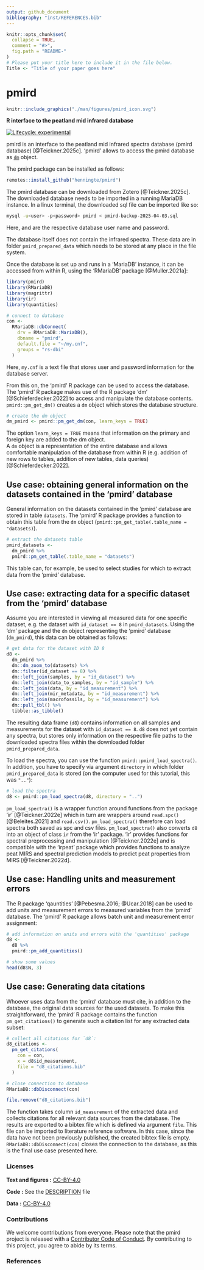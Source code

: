 ```yaml
---
output: github_document
bibliography: "inst/REFERENCES.bib"
---
```


<!-- README.md is generated from README.Rmd. Please edit that file -->

```r
knitr::opts_chunk$set(
  collapse = TRUE,
  comment = "#>",
  fig.path = "README-"
)
# Please put your title here to include it in the file below.
Title <- "Title of your paper goes here"
```

# pmird 
<!-- [ -->
```r
knitr::include_graphics("./man/figures/pmird_icon.svg")
```
<!--]{style="float:right"} -->
**R interface to the peatland mid infrared database**

<!-- badges: start -->
[![Lifecycle: experimental](https://img.shields.io/badge/lifecycle-experimental-orange.svg)](https://www.tidyverse.org/lifecycle/#experimental)
<!-- badges: end -->

<!-- [![Binder](https://mybinder.org/badge_logo.svg)](https://mybinder.org/v2/gh///master?urlpath=rstudio)  --> 

pmird is an interface to the peatland mid infrared spectra database (pmird database) [@Teickner.2025c]. 'pmird' allows to access the pmird database as [`dm`](https://dm.cynkra.com/reference/dm.html) object.

The pmird package can be installed as follows:

```r
remotes::install_github("henningte/pmird")
```

The pmird database can be downloaded from Zotero [@Teickner.2025c]. The downloaded database needs to be imported in a running MariaDB instance. In a linux terminal, the downloaded sql file can be imported like so:

```bash
mysql -u<user> -p<password> pmird < pmird-backup-2025-04-03.sql
```


Here, <user> and <password> are the respective database user name and password.

The database itself does not contain the infrared spectra. These data are in folder `pmird_prepared_data` which needs to be stored at any place in the file system. 

Once the database is set up and runs in a 'MariaDB' instance, it can be accessed from within R, using the 'RMariaDB' package [@Muller.2021a]:

```r
library(pmird)
library(RMariaDB)
library(magrittr)
library(ir)
library(quantities)

# connect to database
con <-
  RMariaDB::dbConnect(
    drv = RMariaDB::MariaDB(),
    dbname = "pmird",
    default.file = "~/my.cnf",
    groups = "rs-dbi"
  )
```

Here, `my.cnf` is a text file that stores user and password information for the database server.

From this on, the 'pmird' R package can be used to access the database. The 'pmird' R package makes use of the R package 'dm' [@Schieferdecker.2022] to access and manipulate the database contents. `pmird::pm_get_dm()` creates a `dm` object which stores the database structure.

```r
# create the dm object
dm_pmird <- pmird::pm_get_dm(con, learn_keys = TRUE)
```

The option `learn_keys = TRUE` means that information on the primary and foreign key are added to the dm object.  
A `dm` object is a representation of the entire database and allows comfortable manipulation of the database from within R (e.g. addition of new rows to tables, addition of new tables, data queries) [@Schieferdecker.2022].

## Use case: obtaining general information on the datasets contained in the 'pmird' database {-} 

General information on the datasets contained in the 'pmird' database are stored in table `datasets`. The 'pmird' R package provides a function to obtain this table from the `dm` object (`pmird::pm_get_table(.table_name = "datasets)`).

```r
# extract the datasets table
pmird_datasets <-
  dm_pmird %>%
  pmird::pm_get_table(.table_name = "datasets")
```

This table can, for example, be used to select studies for which to extract data from the 'pmird' database.


## Use case: extracting data for a specific dataset from the 'pmird' database {-} 

Assume you are interested in viewing all measured data for one specific dataset, e.g. the dataset with `id_dataset == 8` in `pmird_datasets`. Using the 'dm' package and the `dm` object representing the 'pmird' database (`dm_pmird`), this data can be obtained as follows:

```r
# get data for the dataset with ID 8
d8 <-
  dm_pmird %>%
  dm::dm_zoom_to(datasets) %>%
  dm::filter(id_dataset == 8) %>%
  dm::left_join(samples, by = "id_dataset") %>%
  dm::left_join(data_to_samples, by = "id_sample") %>%
  dm::left_join(data, by = "id_measurement") %>%
  dm::left_join(mir_metadata, by = "id_measurement") %>%
  dm::left_join(macrofossils, by = "id_measurement") %>%
  dm::pull_tbl() %>%
  tibble::as_tibble()
```

The resulting data frame (`d8`) contains information on all samples and measurements for the dataset with `id_dataset == 8`. `d8` does not yet contain any spectra, but stores only information on the respective file paths to the downloaded spectra files within the downloaded folder `pmird_prepared_data`.  
  
To load the spectra, you can use the function `pmird::pmird_load_spectra()`. In addition, you have to specify via argument `directory` in which folder `pmird_prepared_data` is stored (on the computer used for this tutorial, this was `".."`):   

```r
# load the spectra
d8 <- pmird::pm_load_spectra(d8, directory = "..")
```

`pm_load_spectra()` is a wrapper function around functions from the package 'ir' [@Teickner.2022e] which in turn are wrappers around `read.spc()` [@Beleites.2021] and `read.csv()`. `pm_load_spectra()` therefore can load spectra both saved as spc and csv files. `pm_load_spectra()` also converts `d8` into an object of class `ir` from the 'ir' package. 'ir' provides functions for spectral preprocessing and manipulation [@Teickner.2022e] and is compatible with the 'irpeat' package which provides functions to analyze peat MIRS and spectral prediction models to predict peat properties from MIRS [@Teickner.2022d].

## Use case: Handling units and measurement errors {-}

The R package 'qauntities' [@Pebesma.2016; @Ucar.2018] can be used to add units and measurement errors to measured variables from the 'pmird' database. The 'pmird' R package allows batch unit and measurement error assignment:

```r
# add information on units and errors with the 'quantities' package
d8 <-
  d8 %>%
  pmird::pm_add_quantities()

# show some values
head(d8$N, 3)
```


## Use case: Generating data citations {-}

Whoever uses data from the 'pmird' database must cite, in addition to the database, the original data sources for the used datasets. To make this straightforward, the 'pmird' R package contains the function `pm_get_citations()` to generate such a citation list for any extracted data subset:

```r
# collect all citations for `d8`:
d8_citations <- 
  pm_get_citations(
    con = con,
    x = d8$id_measurement, 
    file = "d8_citations.bib"
  )

# close connection to database
RMariaDB::dbDisconnect(con)
```

```r
file.remove("d8_citations.bib")
```

The function takes column `id_measurement` of the extracted data and collects citations for all relevant data sources from the database. The results are exported to a bibtex file which is defined via argument `file`. This file can be imported to literature reference software. In this case, since the data have not been previously published, the created bibtex file is empty. `RMariaDB::dbDisconnect(con)` closes the connection to the database, as this is the final use case presented here. 


<!-- ### How to cite

Please cite this compendium as:

> Authors, (`r format(Sys.Date(), "%Y")`). _Compendium of R code and data for `r Title`_. Accessed `r format(Sys.Date(), "%d %b %Y")`. Online at <https://doi.org/xxx/xxx>

### How to download or install

You can download the compendium as a zip from from this URL: </archive/master.zip>

Or you can install this compendium as an R package, pmird, from GitHub with:


```r
# install.packages("devtools")
remotes::install_github("/")
```
-->

### Licenses

**Text and figures :**  [CC-BY-4.0](http://creativecommons.org/licenses/by/4.0/)

**Code :** See the [DESCRIPTION](https://github.com/henningte/pmird/blob/master/DESCRIPTION) file

**Data :** [CC-BY-4.0](http://creativecommons.org/licenses/by/4.0/)

### Contributions

We welcome contributions from everyone. Please note that the pmird project is released with a [Contributor Code of Conduct](https://henningte.github.io/pmird//CODE_OF_CONDUCT.html). By contributing to this project, you agree to abide by its terms.


### References
